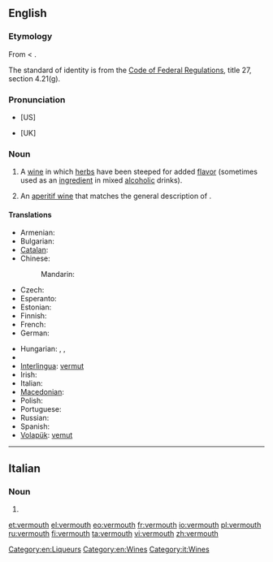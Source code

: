 ==English==
{{wikipedia}}

===Etymology===
From {{etyl|fr|en}} {{term|vermout|lang=fr}} < {{etyl|de}} {{term|Wermut||wormwood|lang=de}}.

The standard of identity is from the [[s:Code of Federal Regulations|Code of Federal Regulations]], title 27, section 4.21(g).
===Pronunciation===
* {{rhymes|uːθ}} [US]
* {{rhymes|əθ}} [UK]

===Noun===
{{en-noun}}

# A [[wine]] in which [[herb]]s have been steeped for added [[flavor]] (sometimes used as an [[ingredient]] in mixed [[alcoholic]] drinks).
# {{US|_|standard of identity}} An [[aperitif wine]] that matches the general description of {{term||vermouth}}.

====Translations====
{{trans-top|wine infused with herbs}}
* Armenian: {{t-|hy|վերմուտ|tr=vermut}}
* Bulgarian: {{t-|bg|вермут|m}}
* [[Catalan]]: {{t|ca|vermut|m}}
* Chinese:
*: Mandarin: {{t-|cmn|味美思|tr=wèiměisī|sc=Hani}}
* Czech: {{t-|cs|vermut|m}}
* Esperanto: {{t-|eo|vermuto|xs=Esperanto}}
* Estonian: {{t-|et|vermut}}
* Finnish: {{t-|fi|vermutti}}
* French: {{t+|fr|vermouth|m}}
* German: {{t+|de|Wermut|m}}
{{trans-mid}}
* Hungarian: {{t-|hu|vermut}}, {{t+|hu|ürmös}}, {{t-|hu|ürmösbor}}
* {{trreq|is}}
* [[Interlingua]]: [[vermut]]
* Irish: {{t|ga|fíon mormónta|m}}
* Italian: {{t-|it|vermut|m}}
* [[Macedonian]]: {{t-|mk|вермут|m|tr=vérmut}}
* Polish: {{t|pl|wermut|m}}
* Portuguese: {{t|pt|vermute|m}}
* Russian: {{t+|ru|вермут|m|tr=vérmut}}
* Spanish: {{t-|es|vermú|m}}
* [[Volapük]]: [[vemut]]
{{trans-bottom}}

[[Category:en:Liqueurs]]
[[Category:en:Wines]]

----

==Italian==

===Noun===
{{infl|it|noun}}

# {{l|en|vermouth}}

[[Category:it:Wines]]

[[et:vermouth]]
[[el:vermouth]]
[[eo:vermouth]]
[[fr:vermouth]]
[[io:vermouth]]
[[pl:vermouth]]
[[ru:vermouth]]
[[fi:vermouth]]
[[ta:vermouth]]
[[vi:vermouth]]
[[zh:vermouth]]